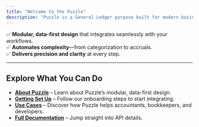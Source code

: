 ```yaml
---
title: "Welcome to the Puzzle"
description: "Puzzle is a General Ledger purpose built for modern businesses."
---
```

✅ **Modular, data-first design** that integrates seamlessly with your workflows.  
✅ **Automates complexity**—from categorization to accruals.  
✅ **Delivers precision and clarity** at every step.  

---

## Explore What You Can Do

- **[About Puzzle](/about-puzzle)** – Learn about Puzzle’s modular, data-first design.
- **[Getting Set Up](/getting-started)** – Follow our onboarding steps to start integrating.
- **[Use Cases](/use-cases)** – Discover how Puzzle helps accountants, bookkeepers, and developers.
- **[Full Documentation](/api-reference/introduction)** – Jump straight into API details.
